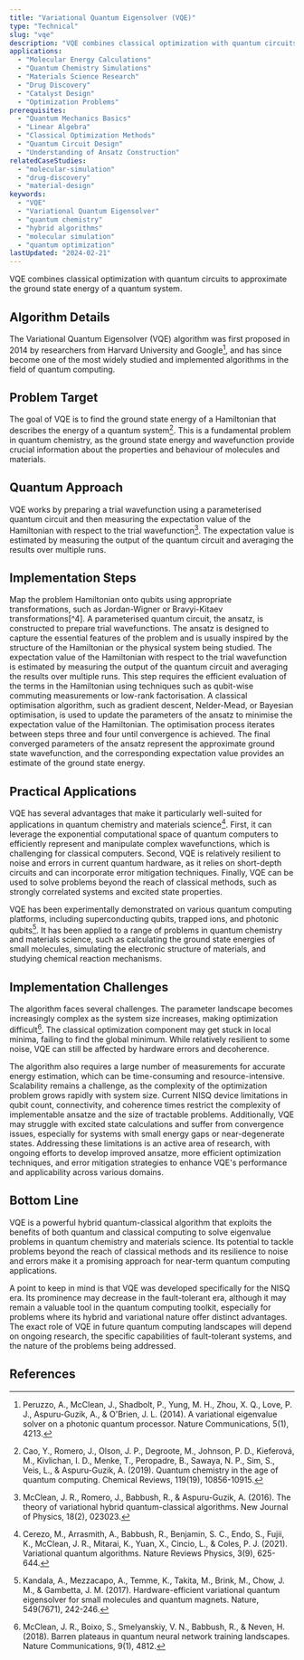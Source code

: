 ```yaml
---
title: "Variational Quantum Eigensolver (VQE)"
type: "Technical"
slug: "vqe"
description: "VQE combines classical optimization with quantum circuits to approximate the ground state energy of a quantum system."
applications:
  - "Molecular Energy Calculations"
  - "Quantum Chemistry Simulations"
  - "Materials Science Research"
  - "Drug Discovery"
  - "Catalyst Design"
  - "Optimization Problems"
prerequisites:
  - "Quantum Mechanics Basics"
  - "Linear Algebra"
  - "Classical Optimization Methods"
  - "Quantum Circuit Design"
  - "Understanding of Ansatz Construction"
relatedCaseStudies:
  - "molecular-simulation"
  - "drug-discovery"
  - "material-design"
keywords:
  - "VQE"
  - "Variational Quantum Eigensolver"
  - "quantum chemistry"
  - "hybrid algorithms"
  - "molecular simulation"
  - "quantum optimization"
lastUpdated: "2024-02-21"
---
```


VQE combines classical optimization with quantum circuits to approximate the ground state energy of a quantum system.

## Algorithm Details

The Variational Quantum Eigensolver (VQE) algorithm was first proposed in 2014 by researchers from Harvard University and Google[^1], and has since become one of the most widely studied and implemented algorithms in the field of quantum computing.

## Problem Target

The goal of VQE is to find the ground state energy of a Hamiltonian that describes the energy of a quantum system[^2]. This is a fundamental problem in quantum chemistry, as the ground state energy and wavefunction provide crucial information about the properties and behaviour of molecules and materials.

## Quantum Approach

VQE works by preparing a trial wavefunction using a parameterised quantum circuit and then measuring the expectation value of the Hamiltonian with respect to the trial wavefunction[^3]. The expectation value is estimated by measuring the output of the quantum circuit and averaging the results over multiple runs.

## Implementation Steps

<Steps>
  <Step title="Problem encoding">
    Map the problem Hamiltonian onto qubits using appropriate transformations, such as Jordan-Wigner or Bravyi-Kitaev transformations[^4].
  </Step>
  
  <Step title="Ansatz preparation">
    A parameterised quantum circuit, the ansatz, is constructed to prepare trial wavefunctions. The ansatz is designed to capture the essential features of the problem and is usually inspired by the structure of the Hamiltonian or the physical system being studied.
  </Step>

  <Step title="Expectation value measurement">
    The expectation value of the Hamiltonian with respect to the trial wavefunction is estimated by measuring the output of the quantum circuit and averaging the results over multiple runs. This step requires the efficient evaluation of the terms in the Hamiltonian using techniques such as qubit-wise commuting measurements or low-rank factorisation.
  </Step>

  <Step title="Classical optimisation">
    A classical optimisation algorithm, such as gradient descent, Nelder-Mead, or Bayesian optimisation, is used to update the parameters of the ansatz to minimise the expectation value of the Hamiltonian. The optimisation process iterates between steps three and four until convergence is achieved.
  </Step>

  <Step title="Result interpretation">
    The final converged parameters of the ansatz represent the approximate ground state wavefunction, and the corresponding expectation value provides an estimate of the ground state energy.
  </Step>
</Steps>

## Practical Applications

VQE has several advantages that make it particularly well-suited for applications in quantum chemistry and materials science[^5]. First, it can leverage the exponential computational space of quantum computers to efficiently represent and manipulate complex wavefunctions, which is challenging for classical computers. Second, VQE is relatively resilient to noise and errors in current quantum hardware, as it relies on short-depth circuits and can incorporate error mitigation techniques. Finally, VQE can be used to solve problems beyond the reach of classical methods, such as strongly correlated systems and excited state properties.

VQE has been experimentally demonstrated on various quantum computing platforms, including superconducting qubits, trapped ions, and photonic qubits[^6]. It has been applied to a range of problems in quantum chemistry and materials science, such as calculating the ground state energies of small molecules, simulating the electronic structure of materials, and studying chemical reaction mechanisms.

## Implementation Challenges

The algorithm faces several challenges. The parameter landscape becomes increasingly complex as the system size increases, making optimization difficult[^7]. The classical optimization component may get stuck in local minima, failing to find the global minimum. While relatively resilient to some noise, VQE can still be affected by hardware errors and decoherence.

The algorithm also requires a large number of measurements for accurate energy estimation, which can be time-consuming and resource-intensive. Scalability remains a challenge, as the complexity of the optimization problem grows rapidly with system size. Current NISQ device limitations in qubit count, connectivity, and coherence times restrict the complexity of implementable ansatze and the size of tractable problems. 
Additionally, VQE may struggle with excited state calculations and suffer from convergence issues, especially for systems with small energy gaps or near-degenerate states. Addressing these limitations is an active area of research, with ongoing efforts to develop improved ansatze, more efficient optimization techniques, and error mitigation strategies to enhance VQE's performance and applicability across various domains.

## Bottom Line

VQE is a powerful hybrid quantum-classical algorithm that exploits the benefits of both quantum and classical computing to solve eigenvalue problems in quantum chemistry and materials science. Its potential to tackle problems beyond the reach of classical methods and its resilience to noise and errors make it a promising approach for near-term quantum computing applications.

A point to keep in mind is that VQE was developed specifically for the NISQ era. Its prominence may decrease in the fault-tolerant era, although it may remain a valuable tool in the quantum computing toolkit, especially for problems where its hybrid and variational nature offer distinct advantages. The exact role of VQE in future quantum computing landscapes will depend on ongoing research, the specific capabilities of fault-tolerant systems, and the nature of the problems being addressed.

## References

[^1]: Peruzzo, A., McClean, J., Shadbolt, P., Yung, M. H., Zhou, X. Q., Love, P. J., Aspuru-Guzik, A., & O'Brien, J. L. (2014). A variational eigenvalue solver on a photonic quantum processor. Nature Communications, 5(1), 4213.
[^2]: Cao, Y., Romero, J., Olson, J. P., Degroote, M., Johnson, P. D., Kieferová, M., Kivlichan, I. D., Menke, T., Peropadre, B., Sawaya, N. P., Sim, S., Veis, L., & Aspuru-Guzik, A. (2019). Quantum chemistry in the age of quantum computing. Chemical Reviews, 119(19), 10856-10915.
[^3]: McClean, J. R., Romero, J., Babbush, R., & Aspuru-Guzik, A. (2016). The theory of variational hybrid quantum-classical algorithms. New Journal of Physics, 18(2), 023023.
[^4]: McArdle, S., Endo, S., Aspuru-Guzik, A., Benjamin, S. C., & Yuan, X. (2020). Quantum computational chemistry. Reviews of Modern Physics, 92(1), 015003.
[^5]: Cerezo, M., Arrasmith, A., Babbush, R., Benjamin, S. C., Endo, S., Fujii, K., McClean, J. R., Mitarai, K., Yuan, X., Cincio, L., & Coles, P. J. (2021). Variational quantum algorithms. Nature Reviews Physics, 3(9), 625-644.
[^6]: Kandala, A., Mezzacapo, A., Temme, K., Takita, M., Brink, M., Chow, J. M., & Gambetta, J. M. (2017). Hardware-efficient variational quantum eigensolver for small molecules and quantum magnets. Nature, 549(7671), 242-246.
[^7]: McClean, J. R., Boixo, S., Smelyanskiy, V. N., Babbush, R., & Neven, H. (2018). Barren plateaus in quantum neural network training landscapes. Nature Communications, 9(1), 4812.